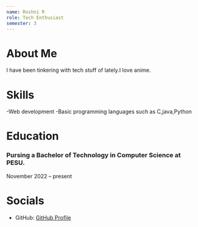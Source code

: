 ```yaml
---
name: Roshni R
role: Tech Enthusiast
semester: 3
---
```


# About Me

I have been tinkering with tech stuff of lately.I love anime.   


# Skills

-Web development
-Basic programming languages such as C,java,Python

# Education

### Pursing a Bachelor of Technology in Computer Science at PESU.
November 2022 – present

# Socials

- GitHub: [GitHub Profile](https://github.com/Roshr2211)
